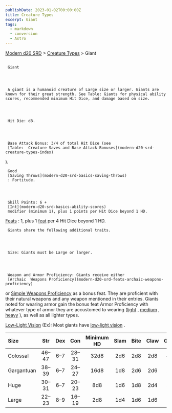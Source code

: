 ```yaml
---
publishDate: 2023-01-02T00:00:00Z
title: Creature Types
excerpt: Giant
tags:
  - markdown
  - conversion
  - Astro
---
```


[Modern d20 SRD](/#modernD20) > [Creature Types](modern-d20-srd-creature-types-index) > Giant

##

     Giant




     A giant is a humanoid creature of Large size or larger. Giants are known for their great strength. See Table: Giants for physical ability scores, recommended minimum Hit Dice, and damage based on size.




     Hit Die: d8.




     Base Attack Bonus: 3/4 of total Hit Dice (see
     [Table:  Creature Saves and Base Attack Bonuses](modern-d20-srd-creature-types-index)
).

     Good
     [Saving Throws](modern-d20-srd-basics-saving-throws)
     : Fortitude.




     Skill Points: 6 +
     [Int](modern-d20-srd-basics-ability-scores)
     modifier (minimum 1), plus 1 points per Hit Dice beyond 1 HD.

[Feats](modern-d20-srd-feats-index)
: 1, plus 1
[feat](modern-d20-srd-feats-index)
per 4 Hit Dice beyond 1 HD.

     Giants share the following additional traits.




     Size: Giants must be Large or larger.




     Weapon and Armor Proficiency: Giants receive either
     [Archaic  Weapons Proficiency](modern-d20-srd-feats-archaic-weapons-proficiency)
or
[Simple Weapons Proficiency](modern-d20-srd-feats-simple-weapons-proficiency)
as a bonus feat. They are proficient with their natural weapons and any weapon mentioned in their entries. Giants noted for wearing armor gain the bonus feat Armor Proficiency with whatever type of armor they are accustomed to wearing ([light](modern-d20-srd-feats-armor-proficiency-light)
,
[medium](modern-d20-srd-feats-armor-proficiency-medium)
,
[heavy](modern-d20-srd-feats-armor-proficiency-heavy)
), as well as all lighter types.

[Low-Light Vision](modern-d20-srd-special-abilities-low-light-vision)
(Ex): Most giants have
[low-light vision](modern-d20-srd-special-abilities-low-light-vision)
.

| Size       | Str  | Dex | Con  | Minimum HD | Slam | Bite | Claw | Gore |
| :--------- | :--: | :-: | :--: | :--------: | :--: | :--: | :--: | ---: |
| Colossal   | 46–47 | 6–7  | 28–31 |    32d8    | 2d6  | 2d8  | 2d8  |  4d6 |
| Gargantuan | 38–39 | 6–7  | 24–27 |    16d8    | 1d8  | 2d6  | 2d6  |  2d8 |
| Huge       | 30–31 | 6–7  | 20–23 |    8d8     | 1d6  | 1d8  | 2d4  |  2d6 |
| Large      | 22–23 | 8–9  | 16–19 |    2d8     | 1d4  | 1d6  | 1d6  |  1d8 |
